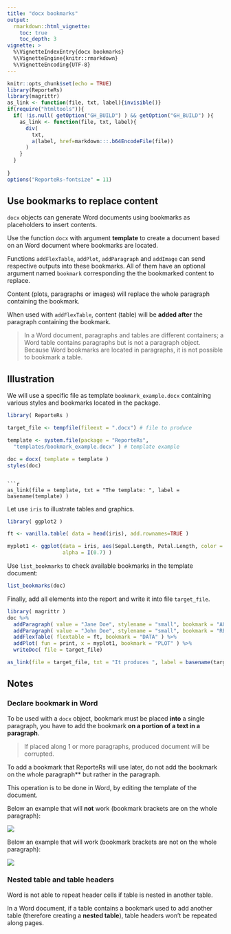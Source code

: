 ```yaml
---
title: "docx bookmarks"
output: 
  rmarkdown::html_vignette:
    toc: true 
    toc_depth: 3
vignette: >
  %\VignetteIndexEntry{docx bookmarks}
  %\VignetteEngine{knitr::rmarkdown}
  %\VignetteEncoding{UTF-8}
---
```


```r
knitr::opts_chunk$set(echo = TRUE)
library(ReporteRs)
library(magrittr)
as_link <- function(file, txt, label){invisible()}
if(require("htmltools")){
  if( !is.null( getOption("GH_BUILD") ) && getOption("GH_BUILD") ){
    as_link <- function(file, txt, label){
      div(
        txt, 
        a(label, href=markdown:::.b64EncodeFile(file))
      )
    }
  } 
    
}
options("ReporteRs-fontsize" = 11)
```


## Use bookmarks to replace content

`docx` objects can generate Word documents using bookmarks as placeholders to insert contents. 

Use the function `docx` with argument **template** to create a document based on an Word document where bookmarks are located. 

Functions `addFlexTable`, `addPlot`, `addParagraph` and `addImage` can send respective outputs into these bookmarks. All of them have an optional argument named `bookmark` corresponding the the bookmarked content to replace.

Content (plots, paragraphs or images) will replace the whole paragraph containing the bookmark. 

When used with `addFlexTable`, content (table) will be **added after** the paragraph containing the bookmark. 

> In a Word document, paragraphs and tables are different containers; 
> a Word table contains paragraphs but is not a paragraph object. 
> Because Word bookmarks are located in paragraphs, it is not 
> possible to bookmark a table. 

## Illustration

We will use a specific file as template `bookmark_example.docx` containing various styles and bookmarks located in the package.


```r
library( ReporteRs )

target_file <- tempfile(fileext = ".docx") # file to produce 

template <- system.file(package = "ReporteRs", 
  "templates/bookmark_example.docx" ) # template example

doc = docx( template = template )
styles(doc)
```
```

```r
as_link(file = template, txt = "The template: ", label = basename(template) )
```


Let use `iris` to illustrate tables and graphics.

```r
library( ggplot2 )

ft <- vanilla.table( data = head(iris), add.rownames=TRUE )

myplot1 <- ggplot(data = iris, aes(Sepal.Length, Petal.Length, color = Species), 
                  alpha = I(0.7) )
```

Use `list_bookmarks` to check available bookmarks in the template document:

```r
list_bookmarks(doc)
```

Finally, add all elements into the report and write it into file `target_file`.  

```r
library( magrittr )
doc %>%
  addParagraph( value = "Jane Doe", stylename = "small", bookmark = "AUTHOR" ) %>%
  addParagraph( value = "John Doe", stylename = "small", bookmark = "REVIEWER" ) %>%
  addFlexTable( flextable = ft, bookmark = "DATA" ) %>%
  addPlot( fun = print, x = myplot1, bookmark = "PLOT" ) %>%
  writeDoc( file = target_file)
```

```r
as_link(file = target_file, txt = "It produces ", label = basename(target_file) )
```


## Notes 

### Declare bookmark in Word

To be used with a `docx` object, bookmark must be placed **into** a single paragraph, you have to add the bookmark **on a portion of a text in a paragraph**. 

> If placed along 1 or more paragraphs, produced document will be corrupted. 

To add a bookmark that ReporteRs will use later, do not add the bookmark on the whole paragraph** but rather in the paragraph. 

This operation is to be done in Word, by editing the template of the document.

Below an example that will **not** work (bookmark brackets are on the whole paragraph):

![](./bookmark_wrong.png)

Below an example that will work (bookmark brackets are not on the whole paragraph):

![](bookmark_right.png)

### Nested table and table headers

Word is not able to repeat header cells if table is nested in another table.

In a Word document, if a table contains a bookmark used to add another table (therefore creating a **nested table**), table headers won't be repeated along 
pages. 

